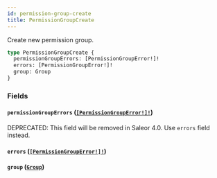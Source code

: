 ```yaml
---
id: permission-group-create
title: PermissionGroupCreate
---
```


Create new permission group.

```graphql
type PermissionGroupCreate {
  permissionGroupErrors: [PermissionGroupError!]!
  errors: [PermissionGroupError!]!
  group: Group
}
```

### Fields

#### `permissionGroupErrors` ([`[PermissionGroupError!]!`](../../../developer/api-reference/objects/permission-group-error))

<span class="badge badge--warning">DEPRECATED: This field will be removed in Saleor 4.0. Use `errors` field instead.</span>

#### `errors` ([`[PermissionGroupError!]!`](../../../developer/api-reference/objects/permission-group-error))

#### `group` ([`Group`](../../../developer/api-reference/objects/group))
